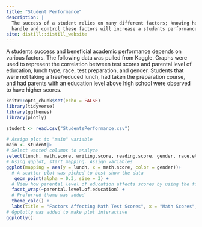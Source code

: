 ```yaml
---
title: "Student Performance"
description: |
  The success of a student relies on many different factors; knowing how to 
  handle and control these factors will increase a students performance.
site: distill::distill_website
---
```


A students success and beneficial academic performance depends on various factors. The following data was pulled from Kaggle. Graphs were used to represent the correlation between test scores and parental level of education, lunch type, race, test preparation, and gender. Students that were not taking a free/reduced lunch, had taken the preparation course, and had parents with an education level above high school were observed to have higher scores.  
 
```r
knitr::opts_chunk$set(echo = FALSE)
library(tidyverse)
library(ggthemes)
library(plotly)
```

```r
student <- read.csv("StudentsPerformance.csv")

# Assign plot to "main" variable 
main <- student|> 
# Select wanted columns to analyze
select(lunch, math.score, writing.score, reading.score, gender, race.ethnicity, parental.level.of.education)|> 
# Using ggplot, start mapping. Assign variables
ggplot(mapping = aes(y = lunch, x = math.score, color = gender))+ 
  # A scatter plot was picked to best show the data
   geom_point(alpha = 0.3, size = 3) +
  # View how parental level of education affects scores by using the function face_wrap
  facet_wrap(~parental.level.of.education) + 
  # Preferred theme was added
  theme_calc() + 
  labs(title = "Factors Affecting Math Test Scores", x = "Math Scores", y = "Lunch Type", caption = "Kaggle: JAKKI SESHAPANPU 2018")  
# Ggplotly was added to make plot interactive 
ggplotly()
```

